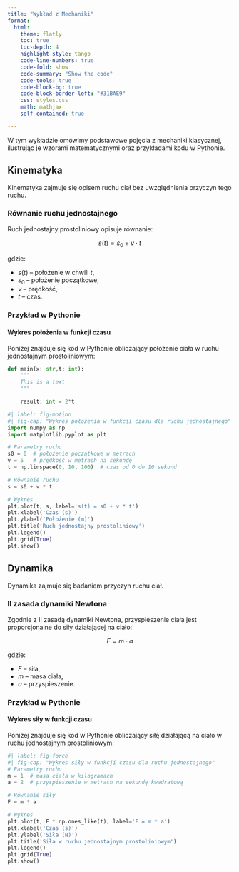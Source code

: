 ```yaml
---
title: "Wykład z Mechaniki"
format:
  html:
    theme: flatly
    toc: true
    toc-depth: 4
    highlight-style: tango
    code-line-numbers: true
    code-fold: show
    code-summary: "Show the code"
    code-tools: true
    code-block-bg: true
    code-block-border-left: "#31BAE9"
    css: styles.css
    math: mathjax
    self-contained: true

---
```


<!-- a11y
arrow
atom-one
ayu   #moze byc
breeze  # nie
github
gruvbox
All of the standard Pandoc themes are also available:

pygments
tango
espresso
zenburn
kate
monochrome
breezedark
haddock
As well as an additional set of extended themes, including:

dracula
monokai
nord
oblivion
printing
radical
solarized
vim-dark -->

W tym wykładzie omówimy podstawowe pojęcia z mechaniki klasycznej, ilustrując je wzorami matematycznymi oraz przykładami kodu w Pythonie.

## Kinematyka

Kinematyka zajmuje się opisem ruchu ciał bez uwzględnienia przyczyn tego ruchu.

### Równanie ruchu jednostajnego

Ruch jednostajny prostoliniowy opisuje równanie:

::: {.equation-box}
$$
s(t) = s_0 + v \cdot t
$$
:::

gdzie:

- $s(t)$ – położenie w chwili $t$,
- $s_0$ – położenie początkowe,
- $v$ – prędkość,
- $t$ – czas.

### Przykład w Pythonie

#### Wykres położenia w funkcji czasu

Poniżej znajduje się kod w Pythonie obliczający położenie ciała w ruchu jednostajnym prostoliniowym:

```python
def main(x: str,t: int):
	"""
	This is a text
	"""

	result: int = 2*t
```


```python
#| label: fig-motion
#| fig-cap: "Wykres położenia w funkcji czasu dla ruchu jednostajnego"
import numpy as np
import matplotlib.pyplot as plt

# Parametry ruchu
s0 = 0  # położenie początkowe w metrach
v = 5   # prędkość w metrach na sekundę
t = np.linspace(0, 10, 100)  # czas od 0 do 10 sekund

# Równanie ruchu
s = s0 + v * t

# Wykres
plt.plot(t, s, label='s(t) = s0 + v * t')
plt.xlabel('Czas (s)')
plt.ylabel('Położenie (m)')
plt.title('Ruch jednostajny prostoliniowy')
plt.legend()
plt.grid(True)
plt.show()
```

## Dynamika

Dynamika zajmuje się badaniem przyczyn ruchu ciał.

### II zasada dynamiki Newtona

Zgodnie z II zasadą dynamiki Newtona, przyspieszenie ciała jest proporcjonalne do siły działającej na ciało:

::: {.equation-box}
$$
F = m \cdot a
$$
:::

gdzie:

- $F$ – siła,
- $m$ – masa ciała,
- $a$ – przyspieszenie.

### Przykład w Pythonie

#### Wykres siły w funkcji czasu

Poniżej znajduje się kod w Pythonie obliczający siłę działającą na ciało w ruchu jednostajnym prostoliniowym:

```python
#| label: fig-force
#| fig-cap: "Wykres siły w funkcji czasu dla ruchu jednostajnego"
# Parametry ruchu
m = 1  # masa ciała w kilogramach
a = 2  # przyspieszenie w metrach na sekundę kwadratową

# Równanie siły
F = m * a

# Wykres
plt.plot(t, F * np.ones_like(t), label='F = m * a')
plt.xlabel('Czas (s)')
plt.ylabel('Siła (N)')
plt.title('Siła w ruchu jednostajnym prostoliniowym')
plt.legend()
plt.grid(True)
plt.show()
```

